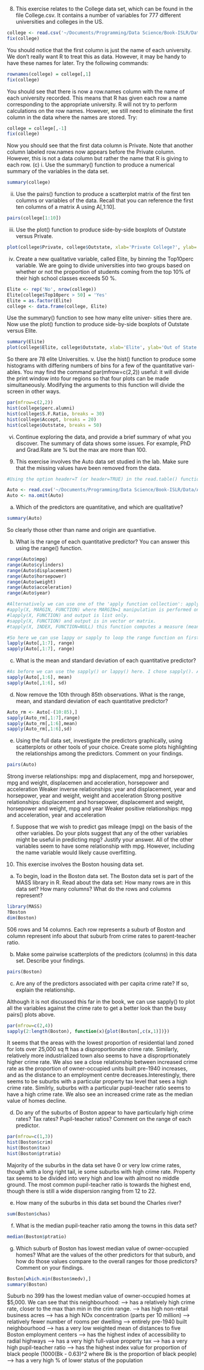 

8. This exercise relates to the College data set, which can be found in the file College.csv. It contains a number of variables for 777 different universities and colleges in the US.
```r
college <- read.csv('~/Documents/Programming/Data Science/Book-ISLR/Data/College.csv')
fix(college)
```
You should notice that the first column is just the name of each university. We don’t really want R to treat this as data. However, it may be handy to have these names for later. Try the following commands:
```r
rownames(college) = college[,1]
fix(college)
```
You should see that there is now a row.names column with the name of each university recorded. This means that R has given each row a name corresponding to the appropriate university. R will not try to perform calculations on the row names. However, we still need to eliminate the first column in the data where the names are stored. Try:
```r
college = college[,-1]
fix(college)
```
Now you should see that the first data column is Private. Note that another column labeled row.names now appears before the Private column. However, this is not a data column but rather the name that R is giving to each row.
(c) i. Use the summary() function to produce a numerical summary of the variables in the data set.
```r
summary(college)
```

ii. Use the pairs() function to produce a scatterplot matrix of the first ten columns or variables of the data. Recall that you can reference the first ten columns of a matrix A using A[,1:10].
```r
pairs(college[1:10])
```

iii. Use the plot() function to produce side-by-side boxplots of Outstate versus Private.
```r
plot(college$Private, college$Outstate, xlab='Private College?', ylab='Out of State Tuition')
```

iv. Create a new qualitative variable, called Elite, by binning the Top10perc variable. We are going to divide universities into two groups based on whether or not the proportion of students coming from the top 10% of their high school classes exceeds 50 %.
```r
Elite <- rep('No', nrow(college))
Elite[college$Top10perc > 50] = 'Yes'
Elite = as.factor(Elite)
college <- data.frame(college, Elite)
```
Use the summary() function to see how many elite univer- sities there are. Now use the plot() function to produce side-by-side boxplots of Outstate versus Elite.
```r
summary(Elite)
plot(college$Elite, college$Outstate, xlab='Elite', ylab='Out of State Tuition')
```
So there are 78 elite Universities. 
v. Use the hist() function to produce some histograms with differing numbers of bins for a few of the quantitative vari- ables. You may find the command par(mfrow=c(2,2)) useful: it will divide the print window into four regions so that four plots can be made simultaneously. Modifying the arguments to this function will divide the screen in other ways.
```r
par(mfrow=c(2,2))
hist(college$perc.alumni)
hist(college$S.F.Ratio, breaks = 30)
hist(college$Accept, breaks = 20)
hist(college$Outstate, breaks = 50)

```
vi. Continue exploring the data, and provide a brief summary of what you discover.
The summary of data shows some issues. For example, PhD and Grad.Rate are % but the max are more than 100. 


9. This exercise involves the Auto data set studied in the lab. Make sure that the missing values have been removed from the data.
```r
#Using the option header=T (or header=TRUE) in the read.table() function tells R that the first line of the file contains the variable names, and using the option na.strings tells R that any time it sees a particular character or set of characters (such as a question mark), it should be treated as a missing element of the data matrix. (Its listed as NA instead of ? in the dataframe)

Auto <- read.csv('~/Documents/Programming/Data Science/Book-ISLR/Data/Auto.csv', header = TRUE, na.strings = '?')
Auto <- na.omit(Auto)
```

(a) Which of the predictors are quantitative, and which are qualitative?
```r
summary(Auto)
```
So clearly those other than name and origin are quantiative.

(b) What is the range of each quantitative predictor? You can answer this using the range() function.

```r
range(Auto$mpg)
range(Auto$cylinders)
range(Auto$displacement)
range(Auto$horsepower)
range(Auto$weight)
range(Auto$acceleration)
range(Auto$year)

#Alternatively we can use one of the 'apply function collection': apply(), lapply(), sapply(), tapply(). Apply function collection is used to avoid use of loop constructs.The format they take are:
#apply(X, MARGIN, FUNCTION) where MARGIN=1 manipulation is performed on rows, 2 on columns, c(1,2) on both rows and columns. Output is list, vector or array.
#lapply(X, FUNCTION) and output is list only.
#sapply(X, FUNCTION) and output is in vector or matrix.
#tapply(X, INDEX, FUNCTION=NULL) this function computes a measure (mean, median, min, max, etc.) or function for each factor variable in a vector.

#So here we can use lappy or sapply to loop the range function on first 7 columns:
lapply(Auto[,1:7], range)
sapply(Auto[,1:7], range)
```

(c) What is the mean and standard deviation of each quantitative predictor?
```r
#As before we can use the sapply() or lappy() here. I chose sapply(). Also no need for year's mean or sd so I chose the first 6 columns instead:
sapply(Auto[,1:6], mean)
sapply(Auto[,1:6], sd)
```

(d) Now remove the 10th through 85th observations. What is the range, mean, and standard deviation of each quantitative predictor?
```r
Auto_rm <- Auto[-(10:85),]
sapply(Auto_rm[,1:7],range)
sapply(Auto_rm[,1:6],mean)
sapply(Auto_rm[,1:6],sd)
```

(e) Using the full data set, investigate the predictors graphically, using scatterplots or other tools of your choice. Create some plots highlighting the relationships among the predictors. Comment on your findings.
```r
pairs(Auto)
```
Strong inverse relationships: mpg and displacement, mpg and horsepower, mpg and weight, displacemen and acceleration, horsepower and acceleration
Weaker inverse relationships: year and displacement, year and horsepower, year and weight, weight and acceleration
Strong positive relationships: displacement and horsepower, displacement and weight, horsepower and weight, mpg and year
Weaker positive relationships: mpg and acceleration, year and acceleration

(f) Suppose that we wish to predict gas mileage (mpg) on the basis of the other variables. Do your plots suggest that any of the other variables might be useful in predicting mpg? Justify your answer.
All of the other variables seem to have some relationship with mpg. However, including the name variable would likely cause overfitting.



10. This exercise involves the Boston housing data set.

(a) To begin, load in the Boston data set. The Boston data set is
part of the MASS library in R. Read about the data set: How many rows are in this data set? How many columns? What do the rows and columns represent?

```r
library(MASS)
?Boston
dim(Boston)
```
506 rows and 14 columns. Each row represents a suburb of Boston and column represent info about that suburb from crime rates to parent-teacher ratio.

(b) Make some pairwise scatterplots of the predictors (columns) in this data set. Describe your findings.
```r
pairs(Boston)
```

(c) Are any of the predictors associated with per capita crime rate? If so, explain the relationship.

Although it is not discussed this far in the book, we can use sapply() to plot all the variables against the crime rate to get a better look than the busy pairs() plots above.
```r
par(mfrow=c(2,4))
sapply(2:length(Boston), function(x){plot(Boston[,c(x,1)])})
```
It seems that the areas with the lowest proportion of residential land zoned for lots over 25,000 sq ft has a disproportionate crime rate. Similarly, relatively more industrialized town also seems to have a disproprtionately higher crime rate. We also see a close relationship between increased crime rate as the proportion of owner-occupied units built pre-1940 increases, and as the distance to an employment centre decreases.Interestingly, there seems to be suburbs with a particular property tax level that sees a high crime rate. Similrly, suburbs with a particular pupil-teacher ratio seems to have a high crime rate. We also see an increased crime rate as the median value of homes decline.

(d) Do any of the suburbs of Boston appear to have particularly high crime rates? Tax rates? Pupil-teacher ratios? Comment on the range of each predictor.
```r
par(mfrow=c(1,3))
hist(Boston$crim)
hist(Boston$tax)
hist(Boston$ptratio)
```
Majority of the suburbs in the data set have 0 or very low crime rates, though with a long right tail, ie some suburbs with high crime rate. Property tax seems to be divided into very high and low with almost no middle ground. The most common pupil-teacher ratio is towards the highest end, though there is still a wide dispersion ranging from 12 to 22. 

(e) How many of the suburbs in this data set bound the Charles river?
```r
sum(Boston$chas)
```

(f) What is the median pupil-teacher ratio among the towns in this data set?
```r
median(Boston$ptratio)
```

(g) Which suburb of Boston has lowest median value of owner-occupied homes? What are the values of the other predictors for that suburb, and how do those values compare to the overall ranges for those predictors? Comment on your findings.
```r
Boston[which.min(Boston$medv),]
summary(Boston)
```
Suburb no 399 has the lowest median value of owner-occupied homes at $5,000.
We can see that this neighbourhood:
  --> has a relatively high crime rate, closer to the max than min in the crim range.
  --> has high non-retail business acres
  --> has a high NOx concentration (parts per 10 million)
  --> relatively fewer number of rooms per dwelling
  --> entirely pre-1940 built neighbourhood
  --> has a very low weighted mean of distances to five Boston employment centers
  --> has the highest index of accessibility to radial highways
  --> has a very high full-value property tax
  --> has a very high pupil-teacher ratio
  --> has the highest index value for proportion of black people (1000(Bk - 0.63)^2 where Bk is the proportion of black people)
  --> has a very high % of lower status of the population


